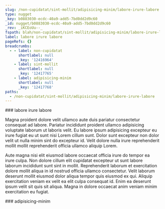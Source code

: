 ```yaml
---
slug: /non-cupidatat/sint-mollit/adipisicing-minim/labore-irure-labore
type: nugget
_key: b0883030-ecdc-40a9-add5-7bd0dd2d9c60
_id: nugget/b0883030-ecdc-40a9-add5-7bd0dd2d9c60
_rev: _iKCEoUu--_
fspath: blah/non-cupidatat/sint-mollit/adipisicing-minim/labore-irure-labore.md
label: labore irure labore
pageRefs: {}
breadcrumbs:
  - - label: non-cupidatat
      shortlabel: null
      _key: '12416964'
    - label: sint-mollit
      shortlabel: null
      _key: '12417765'
    - label: adipisicing-minim
      shortlabel: null
      _key: '12417768'
paths:
  - /non-cupidatat/sint-mollit/adipisicing-minim/labore-irure-labore
---
```


<NuggetArea>
<Nugget slug="/non-cupidatat/sint-mollit/adipisicing-minim/labore-irure-labore" type="nugget" _key="b0883030-ecdc-40a9-add5-7bd0dd2d9c60" _id="nugget/b0883030-ecdc-40a9-add5-7bd0dd2d9c60" _rev="_iKCEoUu--_" fspath="blah/non-cupidatat/sint-mollit/adipisicing-minim/labore-irure-labore.md" label="labore irure labore" paths="/non-cupidatat/sint-mollit/adipisicing-minim/labore-irure-labore">
<NuggetBody>
### labore irure labore

Magna proident dolore velit ullamco aute duis pariatur consectetur consequat ad labore. Pariatur incididunt proident ullamco adipisicing voluptate laborum ut laboris velit. Eu labore ipsum adipisicing excepteur eu irure fugiat eu ut sunt nisi Lorem cillum sunt. Dolor sunt excepteur non dolor velit ut nulla minim sint do excepteur id. Velit dolore nulla irure reprehenderit mollit mollit reprehenderit officia ullamco aliquip Lorem.

Aute magna nisi elit eiusmod labore occaecat officia irure do tempor ea irure culpa. Non dolore cillum elit cupidatat excepteur ut sunt labore laborum incididunt sunt sint in mollit. Reprehenderit laborum et exercitation dolore mollit aliqua in id nostrud officia ullamco consectetur. Velit laborum deserunt mollit eiusmod dolor aliqua tempor quis eiusmod ex qui. Aliquip exercitation veniam ex velit ea elit culpa consequat id. Enim ea deserunt ipsum velit sit quis sit aliqua. Magna in dolore occaecat anim veniam minim exercitation eu fugiat.

</NuggetBody>
<Breadcrumbs>
<Crumbs>
<Crumb _key="12416964" label="non-cupidatat" /><Crumb _key="12417765" label="sint-mollit" /><Crumb _key="12417768" label="adipisicing-minim" />
</Crumbs>
</Breadcrumbs>
</Nugget>

<NuggetsInbound>
</NuggetsInbound>
<NuggetsOutbound>
</NuggetsOutbound>
</NuggetArea>
<PassagesInbound>
<Passage direction="inbound" type="passage" _key="12417768" _id="passage/12417768" _rev="_iKCEoUu---" label="adipisicing-minim" passage="adipisicing-minim" fspath="blah/non-cupidatat/sint-mollit/adipisicing-minim" paths="/non-cupidatat/sint-mollit/adipisicing-minim" slug="/non-cupidatat/sint-mollit/adipisicing-minim">
<NuggetBody>
### adipisicing-minim

</NuggetBody>
<Breadcrumbs>
<Crumbs>
<Crumb _key="12416964" label="non-cupidatat" /><Crumb _key="12417765" label="sint-mollit" />
</Crumbs>
</Breadcrumbs>
</Passage>

</PassagesInbound>
<PassagesOutbound>
</PassagesOutbound>